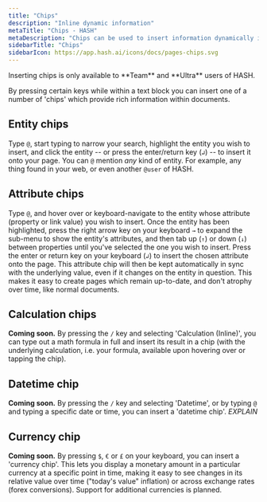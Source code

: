 ```yaml
---
title: "Chips"
description: "Inline dynamic information"
metaTitle: "Chips - HASH"
metaDescription: "Chips can be used to insert information dynamically inline within text (e.g. attribute values, links to entities, etc.)"
sidebarTitle: "Chips"
sidebarIcon: https://app.hash.ai/icons/docs/pages-chips.svg
---
```


<Callout style="information" type="coming-soon">
  Inserting chips is only available to **Team** and **Ultra** users of HASH.
</Callout>

By pressing certain keys while within a text block you can insert one of a number of 'chips' which provide rich information within documents.

## Entity chips

Type `@`, start typing to narrow your search, highlight the entity you wish to insert, and click the entity -- or press the enter/return key (`↲`) -- to insert it onto your page. You can `@` mention _any_ kind of entity. For example, any thing found in your web, or even another `@user` of HASH.

## Attribute chips

Type `@`, and hover over or keyboard-navigate to the entity whose attribute (property or link value) you wish to insert. Once the entity has been highlighted, press the right arrow key on your keyboard `→` to expand the sub-menu to show the entity's attributes, and then tab up (`↑`) or down (`↓`) between properties until you've selected the one you wish to insert. Press the enter or return key on your keyboard (`↲`) to insert the chosen attribute onto the page. This attribute chip will then be kept automatically in sync with the underlying value, even if it changes on the entity in question. This makes it easy to create pages which remain up-to-date, and don't atrophy over time, like normal documents.

## Calculation chips

**Coming soon.** By pressing the `/` key and selecting 'Calculation (Inline)', you can type out a math formula in full and insert its result in a chip (with the underlying calculation, i.e. your formula, available upon hovering over or tapping the chip).

## Datetime chip

**Coming soon.** By pressing the `/` key and selecting 'Datetime', or by typing `@` and typing a specific date or time, you can insert a 'datetime chip'. _EXPLAIN_

## Currency chip

**Coming soon.** By pressing `$`, `€` or `£` on your keyboard, you can insert a 'currency chip'. This lets you display a monetary amount in a particular currency at a specific point in time, making it easy to see changes in its relative value over time ("today's value" inflation) or across exchange rates (forex conversions). Support for additional currencies is planned.
